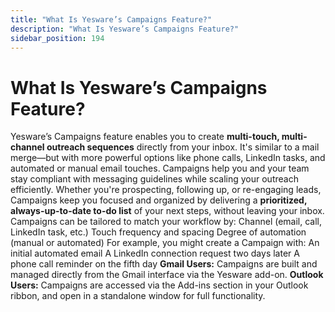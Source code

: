 ```yaml
---
title: "What Is Yesware’s Campaigns Feature?"
description: "What Is Yesware’s Campaigns Feature?"
sidebar_position: 194
---
```


# What Is Yesware’s Campaigns Feature?

Yesware’s Campaigns feature enables you to create **multi-touch, multi-channel outreach sequences** directly from your inbox. It's similar to a mail merge—but with more powerful options like phone calls, LinkedIn tasks, and automated or manual email touches.
Campaigns help you and your team stay compliant with messaging guidelines while scaling your outreach efficiently. Whether you're prospecting, following up, or re-engaging leads, Campaigns keep you focused and organized by delivering a **prioritized, always-up-to-date to-do list** of your next steps, without leaving your inbox.
Campaigns can be tailored to match your workflow by:
Channel (email, call, LinkedIn task, etc.)
Touch frequency and spacing
Degree of automation (manual or automated)
For example, you might create a Campaign with:
An initial automated email
A LinkedIn connection request two days later
A phone call reminder on the fifth day
**Gmail Users:** Campaigns are built and managed directly from the Gmail interface via the Yesware add-on.
**Outlook Users:** Campaigns are accessed via the Add-ins section in your Outlook ribbon, and open in a standalone window for full functionality.